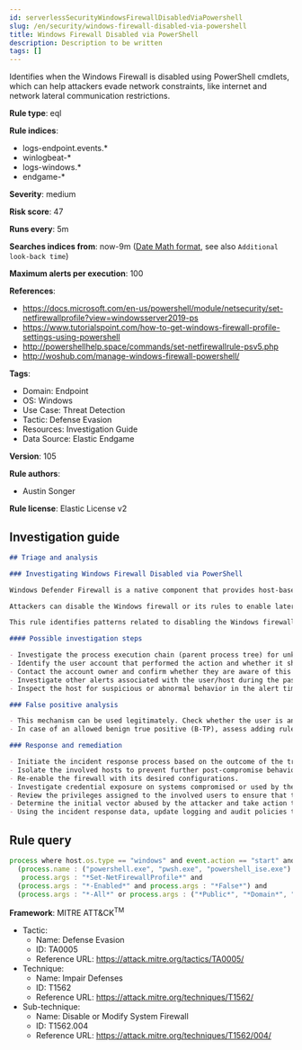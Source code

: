 ```yaml
---
id: serverlessSecurityWindowsFirewallDisabledViaPowershell
slug: /en/security/windows-firewall-disabled-via-powershell
title: Windows Firewall Disabled via PowerShell
description: Description to be written
tags: []
---
```


<div id="windows-firewall-disabled-via-powershell"></div>

Identifies when the Windows Firewall is disabled using PowerShell cmdlets, which can help attackers evade network constraints, like internet and network lateral communication restrictions.

**Rule type**: eql

**Rule indices**: 

* logs-endpoint.events.*
* winlogbeat-*
* logs-windows.*
* endgame-*

**Severity**: medium

**Risk score**: 47

**Runs every**: 5m

**Searches indices from**: now-9m ([Date Math format](((ref))/common-options.html#date-math), see also <DocLink id="serverlessSecurityRulesUiCreate" section="set-the-rules-schedule">`Additional look-back time`</DocLink>)

**Maximum alerts per execution**: 100

**References**: 

* https://docs.microsoft.com/en-us/powershell/module/netsecurity/set-netfirewallprofile?view=windowsserver2019-ps
* https://www.tutorialspoint.com/how-to-get-windows-firewall-profile-settings-using-powershell
* http://powershellhelp.space/commands/set-netfirewallrule-psv5.php
* http://woshub.com/manage-windows-firewall-powershell/

**Tags**: 

* Domain: Endpoint
* OS: Windows
* Use Case: Threat Detection
* Tactic: Defense Evasion
* Resources: Investigation Guide
* Data Source: Elastic Endgame

**Version**: 105

**Rule authors**: 

* Austin Songer

**Rule license**: Elastic License v2

## Investigation guide

```markdown
## Triage and analysis

### Investigating Windows Firewall Disabled via PowerShell

Windows Defender Firewall is a native component that provides host-based, two-way network traffic filtering for a device and blocks unauthorized network traffic flowing into or out of the local device.

Attackers can disable the Windows firewall or its rules to enable lateral movement and command and control activity.

This rule identifies patterns related to disabling the Windows firewall or its rules using the `Set-NetFirewallProfile` PowerShell cmdlet.

#### Possible investigation steps

- Investigate the process execution chain (parent process tree) for unknown processes. Examine their executable files for prevalence, whether they are located in expected locations, and if they are signed with valid digital signatures.
- Identify the user account that performed the action and whether it should perform this kind of action.
- Contact the account owner and confirm whether they are aware of this activity.
- Investigate other alerts associated with the user/host during the past 48 hours.
- Inspect the host for suspicious or abnormal behavior in the alert timeframe.

### False positive analysis

- This mechanism can be used legitimately. Check whether the user is an administrator and is legitimately performing troubleshooting.
- In case of an allowed benign true positive (B-TP), assess adding rules to allow needed traffic and re-enable the firewall.

### Response and remediation

- Initiate the incident response process based on the outcome of the triage.
- Isolate the involved hosts to prevent further post-compromise behavior.
- Re-enable the firewall with its desired configurations.
- Investigate credential exposure on systems compromised or used by the attacker to ensure all compromised accounts are identified. Reset passwords for these accounts and other potentially compromised credentials, such as email, business systems, and web services.
- Review the privileges assigned to the involved users to ensure that the least privilege principle is being followed.
- Determine the initial vector abused by the attacker and take action to prevent reinfection through the same vector.
- Using the incident response data, update logging and audit policies to improve the mean time to detect (MTTD) and the mean time to respond (MTTR).
```

## Rule query

```js
process where host.os.type == "windows" and event.action == "start" and
  (process.name : ("powershell.exe", "pwsh.exe", "powershell_ise.exe") or process.pe.original_file_name == "PowerShell.EXE") and
   process.args : "*Set-NetFirewallProfile*" and
  (process.args : "*-Enabled*" and process.args : "*False*") and
  (process.args : "*-All*" or process.args : ("*Public*", "*Domain*", "*Private*"))

```

**Framework**: MITRE ATT&CK<sup>TM</sup>

* Tactic:
    * Name: Defense Evasion
    * ID: TA0005
    * Reference URL: https://attack.mitre.org/tactics/TA0005/
* Technique:
    * Name: Impair Defenses
    * ID: T1562
    * Reference URL: https://attack.mitre.org/techniques/T1562/
* Sub-technique:
    * Name: Disable or Modify System Firewall
    * ID: T1562.004
    * Reference URL: https://attack.mitre.org/techniques/T1562/004/


